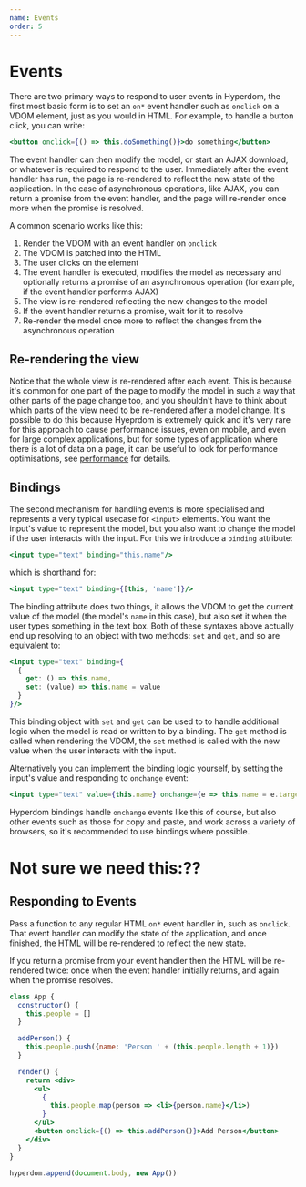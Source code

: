 ```yaml
---
name: Events
order: 5
---
```


# Events

There are two primary ways to respond to user events in Hyperdom, the first most basic form is to set an `on*` event handler such as `onclick` on a VDOM element, just as you would in HTML. For example, to handle a button click, you can write:

```jsx
<button onclick={() => this.doSomething()}>do something</button>
```

The event handler can then modify the model, or start an AJAX download, or whatever is required to respond to the user. Immediately after the event handler has run, the page is re-rendered to reflect the new state of the application. In the case of asynchronous operations, like AJAX, you can return a promise from the event handler, and the page will re-render once more when the promise is resolved.

A common scenario works like this:

1. Render the VDOM with an event handler on `onclick`
2. The VDOM is patched into the HTML
3. The user clicks on the element
4. The event handler is executed, modifies the model as necessary and optionally returns a promise of an asynchronous operation (for example, if the event handler performs AJAX)
5. The view is re-rendered reflecting the new changes to the model
6. If the event handler returns a promise, wait for it to resolve
7. Re-render the model once more to reflect the changes from the asynchronous operation

## Re-rendering the view

Notice that the whole view is re-rendered after each event. This is because it's common for one part of the page to modify the model in such a way that other parts of the page change too, and you shouldn't have to think about which parts of the view need to be re-rendered after a model change. It's possible to do this because Hyeprdom is extremely quick and it's very rare for this approach to cause performance issues, even on mobile, and even for large complex applications, but for some types of application where there is a lot of data on a page, it can be useful to look for performance optimisations, see [performance](#performance) for details.

## Bindings

The second mechanism for handling events is more specialised and represents a very typical usecase for `<input>` elements. You want the input's value to represent the model, but you also want to change the model if the user interacts with the input. For this we introduce a `binding` attribute:

```jsx
<input type="text" binding="this.name"/>
```

which is shorthand for:

```jsx
<input type="text" binding={[this, 'name']}/>
```

The binding attribute does two things, it allows the VDOM to get the current value of the model (the model's `name` in this case), but also set it when the user types something in the text box. Both of these syntaxes above actually end up resolving to an object with two methods: `set` and `get`, and so are equivalent to:

```jsx
<input type="text" binding={
  {
    get: () => this.name,
    set: (value) => this.name = value
  }
}/>
```

This binding object with `set` and `get` can be used to to handle additional logic when the model is read or written to by a binding. The `get` method is called when rendering the VDOM, the `set` method is called with the new value when the user interacts with the input.

Alternatively you can implement the binding logic yourself, by setting the input's value and responding to `onchange` event:

```jsx
<input type="text" value={this.name} onchange={e => this.name = e.target.value}/>
```

Hyperdom bindings handle `onchange` events like this of course, but also other events such as those for copy and paste, and work across a variety of browsers, so it's recommended to use bindings where possible.


# Not sure we need this:??
## Responding to Events

Pass a function to any regular HTML `on*` event handler in, such as `onclick`. That event handler can modify the state of the application, and once finished, the HTML will be re-rendered to reflect the new state.

If you return a promise from your event handler then the HTML will be re-rendered twice: once when the event handler initially returns, and again when the promise resolves.

```jsx
class App {
  constructor() {
    this.people = []
  }

  addPerson() {
    this.people.push({name: 'Person ' + (this.people.length + 1)})
  }

  render() {
    return <div>
      <ul>
        {
          this.people.map(person => <li>{person.name}</li>)
        }
      </ul>
      <button onclick={() => this.addPerson()}>Add Person</button>
    </div>
  }
}

hyperdom.append(document.body, new App())
```
